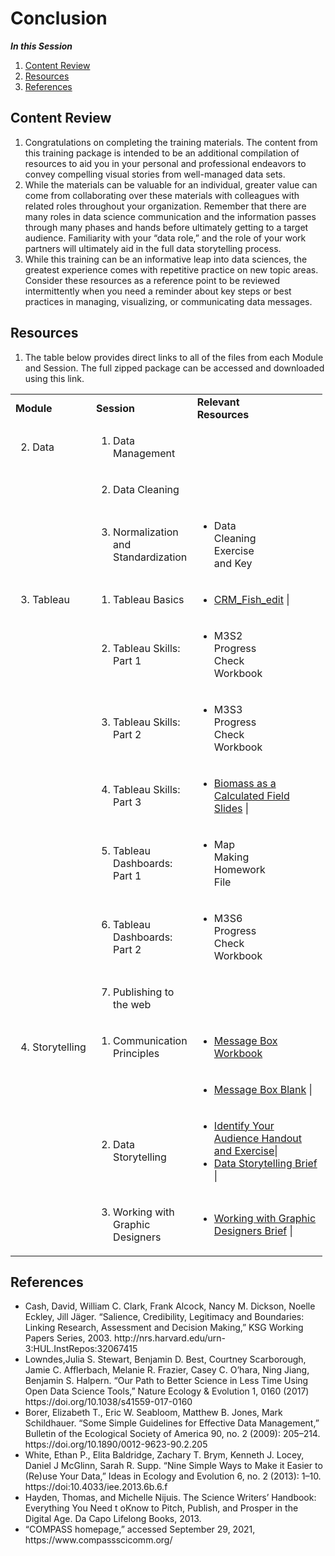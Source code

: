 # Conclusion

***In this Session***

1. [Content Review](#content-review)
2. [Resources](#resources)
3. [References](#references)

## Content Review

1. Congratulations on completing the training materials. The content from this training package is intended to be an additional compilation of resources to aid you in your personal and professional endeavors to convey compelling visual stories from well-managed data sets. 
1. While the materials can be valuable for an individual, greater value can come from collaborating over these materials with colleagues with related roles throughout your organization. Remember that there are many roles in data science communication and the information passes through many phases and hands before ultimately getting to a target audience. Familiarity with your “data role,” and the role of your work partners will ultimately aid in the full data storytelling process.
1. While this training can be an informative leap into data sciences, the greatest experience comes with repetitive practice on new topic areas. Consider these resources as a reference point to be reviewed intermittently when you need a reminder about key steps or best practices in managing, visualizing, or communicating data messages.

## Resources

1. The table below provides direct links to all of the files from each Module and Session. The full zipped package can be accessed and downloaded using this link.
      
+----------------+-------------------------------------+----------------------------------------------+
| **Module**     | **Session**                         | **Relevant Resources**                       |
+----------------+-------------------------------------+----------------------------------------------+
|2. Data         |1. Data Management                   |                                              |
+----------------+-------------------------------------+----------------------------------------------+
|                |2. Data Cleaning                     |                                              |
+----------------+-------------------------------------+----------------------------------------------+
|                |3. Normalization and Standardization | - Data Cleaning Exercise and Key             |
+----------------+-------------------------------------+----------------------------------------------+
|3. Tableau      |1. Tableau Basics                    | - [CRM_Fish_edit](files/CRM_Fish_edit.xlsx)                              |
+----------------+-------------------------------------+----------------------------------------------+
|                |2. Tableau Skills: Part 1            | - M3S2 Progress Check Workbook               |
+----------------+-------------------------------------+----------------------------------------------+
|                |3. Tableau Skills: Part 2            | - M3S3 Progress Check Workbook               |
+----------------+-------------------------------------+----------------------------------------------+
|                |4. Tableau Skills: Part 3            | - [Biomass as a Calculated Field Slides](files/M3S4_calculated_field_biomass_example.pdf)       |
+----------------+-------------------------------------+----------------------------------------------+
|                |5. Tableau Dashboards: Part 1        | - Map Making Homework File                   |
+----------------+-------------------------------------+----------------------------------------------+
|                |6. Tableau Dashboards: Part 2        | - M3S6 Progress Check Workbook               |
+----------------+-------------------------------------+----------------------------------------------+
|                |7. Publishing to the web             |                                              |
+----------------+-------------------------------------+----------------------------------------------+
|4. Storytelling |1. Communication Principles          | - [Message Box Workbook](https://www.compassscicomm.org/wp-content/uploads/2020/05/The-Message-Box-Workbook.pdf)                       |
+----------------+-------------------------------------+----------------------------------------------+
|                |                                     | - [Message Box Blank](files/Message-Box-Blank.pdf)                          |
+----------------+-------------------------------------+----------------------------------------------+
|                |2. Data Storytelling                 | - [Identify Your Audience Handout and Exercise](files/M4S2_Data_Storytelling_Audience_Handout_Exercise.pdf)|
|                |                                     | - [Data Storytelling Brief](files/M4S2_Data_Storytelling_Brief.pdf)                    |
+----------------+-------------------------------------+----------------------------------------------+
|                |3. Working with Graphic Designers    | - [Working with Graphic Designers Brief](files/M4S3_Working_With_Graphic_Designers_Brief.pdf)       |
+----------------+-------------------------------------+----------------------------------------------+

## References

   - Cash, David, William C. Clark, Frank Alcock, Nancy M. Dickson, Noelle Eckley, Jill Jäger. “Salience, Credibility, Legitimacy and Boundaries: Linking Research, Assessment and Decision Making,” KSG Working Papers Series, 2003. http://nrs.harvard.edu/urn-3:HUL.InstRepos:32067415 
   - Lowndes,Julia S. Stewart, Benjamin D. Best, Courtney Scarborough, Jamie C. Afflerbach, Melanie R. Frazier, Casey C. O’hara, Ning Jiang, Benjamin S. Halpern. “Our Path to Better Science in Less Time Using Open Data Science Tools,” Nature Ecology & Evolution 1, 0160 (2017) https://doi.org/10.1038/s41559-017-0160
   - Borer, Elizabeth T., Eric W. Seabloom, Matthew B. Jones, Mark Schildhauer. “Some Simple Guidelines for Effective Data Management,” Bulletin of the Ecological Society of America 90, no. 2 (2009): 205–214. https://doi.org/10.1890/0012-9623-90.2.205
   - White, Ethan P., Elita Baldridge, Zachary T. Brym, Kenneth J. Locey, Daniel J McGlinn, Sarah R. Supp. “Nine Simple Ways to Make it Easier to (Re)use Your Data,” Ideas in Ecology and Evolution 6, no. 2 (2013): 1–10. https://doi:10.4033/iee.2013.6b.6.f
   - Hayden, Thomas, and Michelle Nijuis. The Science Writers’ Handbook: Everything You Need t oKnow to Pitch, Publish, and Prosper in the Digital Age. Da Capo Lifelong Books, 2013.
   - “COMPASS homepage,” accessed September 29, 2021, https://www.compassscicomm.org/
